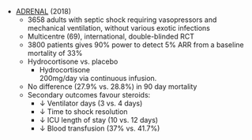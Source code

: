 * [ADRENAL](http://www.nejm.org/doi/full/10.1056/NEJMoa1705835) (2018)
	* 3658 adults with septic shock requiring vasopressors and mechanical ventilation, without various exotic infections
	* Multicentre (69), international, double-blinded RCT 
	* 3800 patients gives 90% power to detect 5% ARR from a baseline mortality of 33%
	* Hydrocortisone vs. placebo
		* Hydrocortisone\
		200mg/day via continuous infusion.
	* No difference (27.9% vs. 28.8%) in 90 day mortality
	* Secondary outcomes favour steroids:
		* ↓ Ventilator days (3 vs. 4 days)
		* ↓ Time to shock resolution
		* ↓ ICU length of stay (10 vs. 12 days)
		* ↓ Blood transfusion (37% vs. 41.7%)
